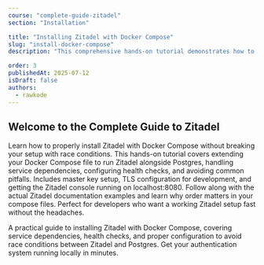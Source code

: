 ```yaml
---
course: "complete-guide-zitadel"
section: "Installation"

title: "Installing Zitadel with Docker Compose"
slug: "install-docker-compose"
description: "This comprehensive hands-on tutorial demonstrates how to deploy Zitadel, the modern identity and access management platform, using Docker Compose. Starting with essential prerequisites including Docker and Docker Compose installed on your machine, you'll learn the complete deployment process from start to finish."

order: 3
publishedAt: 2025-07-12
isDraft: false
authors:
  - rawkode
---
```



## Welcome to the Complete Guide to Zitadel

Learn how to properly install Zitadel with Docker Compose without breaking your setup with race conditions. This hands-on tutorial covers extending your Docker Compose file to run Zitadel alongside Postgres, handling service dependencies, configuring health checks, and avoiding common pitfalls. Includes master key setup, TLS configuration for development, and getting the Zitadel console running on localhost:8080. Follow along with the actual Zitadel documentation examples and learn why order matters in your compose files. Perfect for developers who want a working Zitadel setup fast without the headaches.

A practical guide to installing Zitadel with Docker Compose, covering service dependencies, health checks, and proper configuration to avoid race conditions between Zitadel and Postgres. Get your authentication system running locally in minutes.

<div className="relative w-full aspect-video rounded-xl overflow-hidden bg-black shadow-2xl my-8">
  <VideoPlayer
    client:only="vue"
    video="fh6co0t0jsacv1wou1q7iyj7"
    thumbnailUrl="https://content.rawkode.academy/videos/fh6co0t0jsacv1wou1q7iyj7/thumbnail.jpg"
  />
</div>
